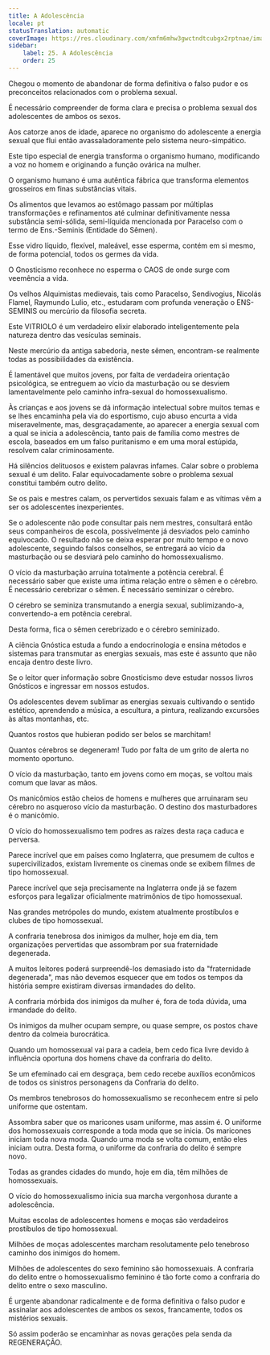 ```yaml
---
title: A Adolescência
locale: pt
statusTranslation: automatic
coverImage: https://res.cloudinary.com/xmfm6mhw3gwctndtcubgx2rptnae/image/upload/v1740337243/small_cover_educacion_fundamental_a051170f1c.webp
sidebar:
    label: 25. A Adolescência
    order: 25
---
```

Chegou o momento de abandonar de forma definitiva o falso pudor e os preconceitos relacionados com o problema sexual.

É necessário compreender de forma clara e precisa o problema sexual dos adolescentes de ambos os sexos.

Aos catorze anos de idade, aparece no organismo do adolescente a energia sexual que flui então avassaladoramente pelo sistema neuro-simpático.

Este tipo especial de energia transforma o organismo humano, modificando a voz no homem e originando a função ovárica na mulher.

O organismo humano é uma autêntica fábrica que transforma elementos grosseiros em finas substâncias vitais.

Os alimentos que levamos ao estômago passam por múltiplas transformações e refinamentos até culminar definitivamente nessa substância semi-sólida, semi-líquida mencionada por Paracelso com o termo de Ens.-Seminis (Entidade do Sêmen).

Esse vidro líquido, flexível, maleável, esse esperma, contém em si mesmo, de forma potencial, todos os germes da vida.

O Gnosticismo reconhece no esperma o CAOS de onde surge com veemência a vida.

Os velhos Alquimistas medievais, tais como Paracelso, Sendivogius, Nicolás Flamel, Raymundo Lulio, etc., estudaram com profunda veneração o ENS-SEMINIS ou mercúrio da filosofia secreta.

Este VITRIOLO é um verdadeiro elixir elaborado inteligentemente pela natureza dentro das vesículas seminais.

Neste mercúrio da antiga sabedoria, neste sêmen, encontram-se realmente todas as possibilidades da existência.

É lamentável que muitos jovens, por falta de verdadeira orientação psicológica, se entreguem ao vício da masturbação ou se desviem lamentavelmente pelo caminho infra-sexual do homossexualismo.

Às crianças e aos jovens se dá informação intelectual sobre muitos temas e se lhes encaminha pela via do esportismo, cujo abuso encurta a vida miseravelmente, mas, desgraçadamente, ao aparecer a energia sexual com a qual se inicia a adolescência, tanto pais de família como mestres de escola, baseados em um falso puritanismo e em uma moral estúpida, resolvem calar criminosamente.

Há silêncios delituosos e existem palavras infames. Calar sobre o problema sexual é um delito. Falar equivocadamente sobre o problema sexual constitui também outro delito.

Se os pais e mestres calam, os pervertidos sexuais falam e as vítimas vêm a ser os adolescentes inexperientes.

Se o adolescente não pode consultar pais nem mestres, consultará então seus companheiros de escola, possivelmente já desviados pelo caminho equivocado. O resultado não se deixa esperar por muito tempo e o novo adolescente, seguindo falsos conselhos, se entregará ao vício da masturbação ou se desviará pelo caminho do homossexualismo.

O vício da masturbação arruína totalmente a potência cerebral. É necessário saber que existe uma íntima relação entre o sêmen e o cérebro. É necessário cerebrizar o sêmen. É necessário seminizar o cérebro.

O cérebro se seminiza transmutando a energia sexual, sublimizando-a, convertendo-a em potência cerebral.

Desta forma, fica o sêmen cerebrizado e o cérebro seminizado.

A ciência Gnóstica estuda a fundo a endocrinologia e ensina métodos e sistemas para transmutar as energias sexuais, mas este é assunto que não encaja dentro deste livro.

Se o leitor quer informação sobre Gnosticismo deve estudar nossos livros Gnósticos e ingressar em nossos estudos.

Os adolescentes devem sublimar as energias sexuais cultivando o sentido estético, aprendendo a música, a escultura, a pintura, realizando excursões às altas montanhas, etc.

Quantos rostos que hubieran podido ser belos se marchitam!

Quantos cérebros se degeneram! Tudo por falta de um grito de alerta no momento oportuno.

O vício da masturbação, tanto em jovens como em moças, se voltou mais comum que lavar as mãos.

Os manicômios estão cheios de homens e mulheres que arruinaram seu cérebro no asqueroso vício da masturbação. O destino dos masturbadores é o manicômio.

O vício do homossexualismo tem podres as raízes desta raça caduca e perversa.

Parece incrível que em países como Inglaterra, que presumem de cultos e supercivilizados, existam livremente os cinemas onde se exibem filmes de tipo homossexual.

Parece incrível que seja precisamente na Inglaterra onde já se fazem esforços para legalizar oficialmente matrimônios de tipo homossexual.

Nas grandes metrópoles do mundo, existem atualmente prostíbulos e clubes de tipo homossexual.

A confraria tenebrosa dos inimigos da mulher, hoje em dia, tem organizações pervertidas que assombram por sua fraternidade degenerada.

A muitos leitores poderá surpreendê-los demasiado isto da "fraternidade degenerada", mas não devemos esquecer que em todos os tempos da história sempre existiram diversas irmandades do delito.

A confraria mórbida dos inimigos da mulher é, fora de toda dúvida, uma irmandade do delito.

Os inimigos da mulher ocupam sempre, ou quase sempre, os postos chave dentro da colmeia burocrática.

Quando um homossexual vai para a cadeia, bem cedo fica livre devido à influência oportuna dos homens chave da confraria do delito.

Se um efeminado cai em desgraça, bem cedo recebe auxílios econômicos de todos os sinistros personagens da Confraria do delito.

Os membros tenebrosos do homossexualismo se reconhecem entre si pelo uniforme que ostentam.

Assombra saber que os maricones usam uniforme, mas assim é. O uniforme dos homossexuais corresponde a toda moda que se inicia. Os maricones iniciam toda nova moda. Quando uma moda se volta comum, então eles iniciam outra. Desta forma, o uniforme da confraria do delito é sempre novo.

Todas as grandes cidades do mundo, hoje em dia, têm milhões de homossexuais.

O vício do homossexualismo inicia sua marcha vergonhosa durante a adolescência.

Muitas escolas de adolescentes homens e moças são verdadeiros prostíbulos de tipo homossexual.

Milhões de moças adolescentes marcham resolutamente pelo tenebroso caminho dos inimigos do homem.

Milhões de adolescentes do sexo feminino são homossexuais. A confraria do delito entre o homossexualismo feminino é tão forte como a confraria do delito entre o sexo masculino.

É urgente abandonar radicalmente e de forma definitiva o falso pudor e assinalar aos adolescentes de ambos os sexos, francamente, todos os mistérios sexuais.

Só assim poderão se encaminhar as novas gerações pela senda da REGENERAÇÃO.

